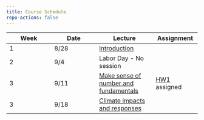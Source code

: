 ```yaml
---
title: Course Schedule
repo-actions: false
---
```



| Week | Date  | Lecture    | Assignment     |
|-----------------|-----------------|---------------------|-----------------|
| 1    | 8/28  | [Introduction](lectures/lecture1.qmd)  |   |
| 2    | 9/4 | Labor Day - No session  |   |
| 3    | 9/11  | [Make sense of number and fundamentals](lectures/lecture2.qmd)  | [HW1](assignments/hw1.qmd) assigned  |
| 3    | 9/18  | [Climate impacts and responses](lectures/lecture3.qmd)  |  |
<!--
| 2    | 8/29  | [Make sense of energy numbers](lectures/lecture2/index.qmd)  | [HW1](assignments/hw1.qmd) assigned  |
| 3    | 9/5   | [Energy systems overview](lectures/lecture3/index.qmd)  |       |
| 4    | 9/12  | [Economics for energy systems analysis](lectures/lecture4/index.qmd) | [HW1](assignments/hw1.qmd) due </br> [HW2](assignments/hw2.qmd) assigned |
| 5    | 9/19  | [Energy sources](lectures/lecture5/index.qmd)  |         |
| 6    | 9/26  | [Energy demand](lectures/lecture6/index.qmd)  | [HW2](assignments/hw2.qmd) due  |
| 7    | 10/3  | [Energy, environment, and health](lectures/lecture7/index.qmd)   | [HW3](assignments/hw3.qmd) assigned  |
| 8    | 10/10 | Fall Break -- No class in session  |      |
| 9    | 10/17 | [Energy and climate change](lectures/lecture8/index.qmd) |    |
| 10   | 10/24 | [Power sector analysis](lectures/lecture9/index.qmd) | [HW3](assignments/hw3.qmd) due  |
| 11   | 10/31 | [Energy transition](lectures/lecture10/index.qmd) | [Proposal](project.qmd) due    |
| 12   | 11/7  | [Energy efficiency, behavior, and sustainable consumption](lectures/lecture11/index.qmd) | [HW4](assignments/hw4.qmd) assigned |
| 13   | 11/14 | [Energy poverty, access, and justice](lectures/lecture12/index.qmd)   |    |
| 14   | 11/21 | [Big data and AI for clean energy](lectures/lecture13/index.qmd)   | [HW4](assignments/hw4.qmd) due     |
| 15   | 11/28 | [Limitations of models](lectures/lecture14/index.qmd)       |    |
| 16   | 12/5  | [Review and summary](lectures/lecture15/index.qmd)  | [Presentation](project.qmd) due   |
| 17   | 12/12 | No class -- preparing final project  | [Paper](project.qmd) due   |
-->